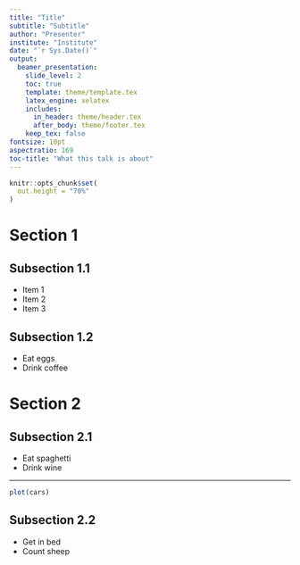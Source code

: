 ```yaml
---
title: "Title"
subtitle: "Subtitle"
author: "Presenter"
institute: "Institute"
date: "`r Sys.Date()`"
output: 
  beamer_presentation:
    slide_level: 2
    toc: true
    template: theme/template.tex
    latex_engine: xelatex
    includes: 
      in_header: theme/header.tex
      after_body: theme/footer.tex
    keep_tex: false
fontsize: 10pt
aspectratio: 169
toc-title: "What this talk is about"
---
```


```r
knitr::opts_chunk$set(
  out.height = "70%"
) 
```

# Section 1

## Subsection 1.1

- Item 1
- Item 2
- Item 3

## Subsection 1.2

- Eat eggs
- Drink coffee

# Section 2

## Subsection 2.1

- Eat spaghetti
- Drink wine

---

```r
plot(cars)
```

## Subsection 2.2

- Get in bed
- Count sheep
